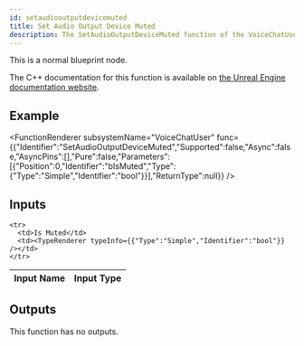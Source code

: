 ```yaml
---
id: setaudiooutputdevicemuted
title: Set Audio Output Device Muted
description: The SetAudioOutputDeviceMuted function of the VoiceChatUser subsystem.
---
```



This is a normal blueprint node.

The C++ documentation for this function is available on [the Unreal Engine documentation website](https://dev.epicgames.com/documentation/en-us/unreal-engine/voice-chat-interface-in-unreal-engine).

## Example

<FunctionRenderer subsystemName="VoiceChatUser" func={{"Identifier":"SetAudioOutputDeviceMuted","Supported":false,"Async":false,"AsyncPins":[],"Pure":false,"Parameters":[{"Position":0,"Identifier":"bIsMuted","Type":{"Type":"Simple","Identifier":"bool"}}],"ReturnType":null}} />

## Inputs


<table>
  <thead>
    <tr>
      <th>Input Name</th>
      <th>Input Type</th>
    </tr>
  </thead>
  <tbody>
    
    <tr>
      <td>Is Muted</td>
      <td><TypeRenderer typeInfo={{"Type":"Simple","Identifier":"bool"}} /></td>
    </tr>
  </tbody>
</table>


## Outputs

This function has no outputs.

